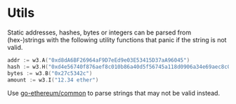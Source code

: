 # Utils

Static addresses, hashes, bytes or integers can be parsed from (hex-)strings with the following utility functions that panic if the string is not valid.

```go
addr := w3.A("0xd8dA6BF26964aF9D7eEd9e03E53415D37aA96045")
hash := w3.H("0xd4e56740f876aef8c010b86a40d5f56745a118d0906a34e69aec8c0db1cb8fa3")
bytes := w3.B("0x27c5342c")
amount := w3.I("12.34 ether")
```

Use [go-ethereum/common](https://pkg.go.dev/github.com/ethereum/go-ethereum/common) to parse strings that may not be valid instead.
